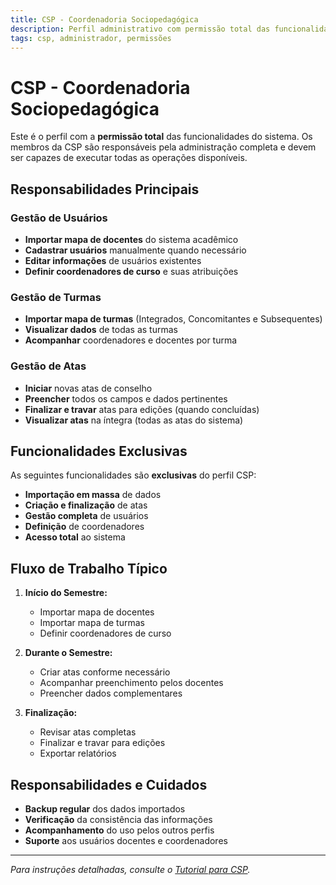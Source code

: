 ```yaml
---
title: CSP - Coordenadoria Sociopedagógica
description: Perfil administrativo com permissão total das funcionalidades do sistema
tags: csp, administrador, permissões
---
```


# CSP - Coordenadoria Sociopedagógica

Este é o perfil com a **permissão total** das funcionalidades do sistema. Os membros da CSP são responsáveis pela administração completa e devem ser capazes de executar todas as operações disponíveis.

## Responsabilidades Principais

### Gestão de Usuários
- **Importar mapa de docentes** do sistema acadêmico
- **Cadastrar usuários** manualmente quando necessário
- **Editar informações** de usuários existentes
- **Definir coordenadores de curso** e suas atribuições

### Gestão de Turmas
- **Importar mapa de turmas** (Integrados, Concomitantes e Subsequentes)
- **Visualizar dados** de todas as turmas
- **Acompanhar** coordenadores e docentes por turma

### Gestão de Atas
- **Iniciar** novas atas de conselho
- **Preencher** todos os campos e dados pertinentes
- **Finalizar e travar** atas para edições (quando concluídas)
- **Visualizar atas** na íntegra (todas as atas do sistema)

## Funcionalidades Exclusivas

As seguintes funcionalidades são **exclusivas** do perfil CSP:

- **Importação em massa** de dados
- **Criação e finalização** de atas
- **Gestão completa** de usuários
- **Definição** de coordenadores
- **Acesso total** ao sistema

## Fluxo de Trabalho Típico

1. **Início do Semestre:**
   - Importar mapa de docentes
   - Importar mapa de turmas
   - Definir coordenadores de curso

2. **Durante o Semestre:**
   - Criar atas conforme necessário
   - Acompanhar preenchimento pelos docentes
   - Preencher dados complementares

3. **Finalização:**
   - Revisar atas completas
   - Finalizar e travar para edições
   - Exportar relatórios

## Responsabilidades e Cuidados

- **Backup regular** dos dados importados
- **Verificação** da consistência das informações
- **Acompanhamento** do uso pelos outros perfis
- **Suporte** aos usuários docentes e coordenadores

---

*Para instruções detalhadas, consulte o [Tutorial para CSP](/tutorial/csp).*